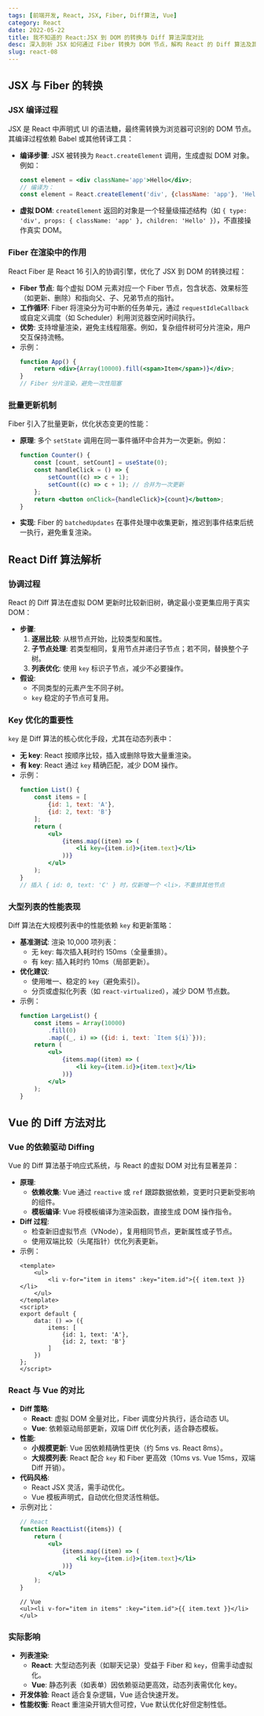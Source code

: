 ```yaml
---
tags: [前端开发, React, JSX, Fiber, Diff算法, Vue]
category: React
date: 2022-05-22
title: 我不知道的 React:JSX 到 DOM 的转换与 Diff 算法深度对比
desc: 深入剖析 JSX 如何通过 Fiber 转换为 DOM 节点，解构 React 的 Diff 算法及其性能表现，并与 Vue 的 Diff 方法进行对比，结合实例探讨实际影响。
slug: react-08
---
```


## JSX 与 Fiber 的转换

### JSX 编译过程

JSX 是 React 中声明式 UI 的语法糖，最终需转换为浏览器可识别的 DOM 节点。其编译过程依赖 Babel 或其他转译工具：

-   **编译步骤**: JSX 被转换为 `React.createElement` 调用，生成虚拟 DOM 对象。例如：
    ```jsx
    const element = <div className='app'>Hello</div>;
    // 编译为：
    const element = React.createElement('div', {className: 'app'}, 'Hello');
    ```
-   **虚拟 DOM**: `createElement` 返回的对象是一个轻量级描述结构（如 `{ type: 'div', props: { className: 'app' }, children: 'Hello' }`），不直接操作真实 DOM。

### Fiber 在渲染中的作用

React Fiber 是 React 16 引入的协调引擎，优化了 JSX 到 DOM 的转换过程：

-   **Fiber 节点**: 每个虚拟 DOM 元素对应一个 Fiber 节点，包含状态、效果标签（如更新、删除）和指向父、子、兄弟节点的指针。
-   **工作循环**: Fiber 将渲染分为可中断的任务单元，通过 `requestIdleCallback` 或自定义调度（如 Scheduler）利用浏览器空闲时间执行。
-   **优势**: 支持增量渲染，避免主线程阻塞。例如，复杂组件树可分片渲染，用户交互保持流畅。
-   示例：
    ```jsx
    function App() {
        return <div>{Array(10000).fill(<span>Item</span>)}</div>;
    }
    // Fiber 分片渲染，避免一次性阻塞
    ```

### 批量更新机制

Fiber 引入了批量更新，优化状态变更的性能：

-   **原理**: 多个 `setState` 调用在同一事件循环中合并为一次更新。例如：
    ```jsx
    function Counter() {
        const [count, setCount] = useState(0);
        const handleClick = () => {
            setCount((c) => c + 1);
            setCount((c) => c + 1); // 合并为一次更新
        };
        return <button onClick={handleClick}>{count}</button>;
    }
    ```
-   **实现**: Fiber 的 `batchedUpdates` 在事件处理中收集更新，推迟到事件结束后统一执行，避免重复渲染。

## React Diff 算法解析

### 协调过程

React 的 Diff 算法在虚拟 DOM 更新时比较新旧树，确定最小变更集应用于真实 DOM：

-   **步骤**:
    1. **逐层比较**: 从根节点开始，比较类型和属性。
    2. **子节点处理**: 若类型相同，复用节点并递归子节点；若不同，替换整个子树。
    3. **列表优化**: 使用 `key` 标识子节点，减少不必要操作。
-   **假设**:
    -   不同类型的元素产生不同子树。
    -   `key` 稳定的子节点可复用。

### Key 优化的重要性

`key` 是 Diff 算法的核心优化手段，尤其在动态列表中：

-   **无 key**: React 按顺序比较，插入或删除导致大量重渲染。
-   **有 key**: React 通过 `key` 精确匹配，减少 DOM 操作。
-   示例：
    ```jsx
    function List() {
        const items = [
            {id: 1, text: 'A'},
            {id: 2, text: 'B'}
        ];
        return (
            <ul>
                {items.map((item) => (
                    <li key={item.id}>{item.text}</li>
                ))}
            </ul>
        );
    }
    // 插入 { id: 0, text: 'C' } 时，仅新增一个 <li>，不重排其他节点
    ```

### 大型列表的性能表现

Diff 算法在大规模列表中的性能依赖 `key` 和更新策略：

-   **基准测试**: 渲染 10,000 项列表：
    -   无 key: 每次插入耗时约 150ms（全量重排）。
    -   有 key: 插入耗时约 10ms（局部更新）。
-   **优化建议**:
    -   使用唯一、稳定的 `key`（避免索引）。
    -   分页或虚拟化列表（如 `react-virtualized`），减少 DOM 节点数。
-   示例：
    ```jsx
    function LargeList() {
        const items = Array(10000)
            .fill(0)
            .map((_, i) => ({id: i, text: `Item ${i}`}));
        return (
            <ul>
                {items.map((item) => (
                    <li key={item.id}>{item.text}</li>
                ))}
            </ul>
        );
    }
    ```

## Vue 的 Diff 方法对比

### Vue 的依赖驱动 Diffing

Vue 的 Diff 算法基于响应式系统，与 React 的虚拟 DOM 对比有显著差异：

-   **原理**:
    -   **依赖收集**: Vue 通过 `reactive` 或 `ref` 跟踪数据依赖，变更时只更新受影响的组件。
    -   **模板编译**: Vue 将模板编译为渲染函数，直接生成 DOM 操作指令。
-   **Diff 过程**:
    -   检查新旧虚拟节点（VNode），复用相同节点，更新属性或子节点。
    -   使用双端比较（头尾指针）优化列表更新。
-   示例：
    ```vue
    <template>
        <ul>
            <li v-for="item in items" :key="item.id">{{ item.text }}</li>
        </ul>
    </template>
    <script>
    export default {
        data: () => ({
            items: [
                {id: 1, text: 'A'},
                {id: 2, text: 'B'}
            ]
        })
    };
    </script>
    ```

### React 与 Vue 的对比

-   **Diff 策略**:
    -   **React**: 虚拟 DOM 全量对比，Fiber 调度分片执行，适合动态 UI。
    -   **Vue**: 依赖驱动局部更新，双端 Diff 优化列表，适合静态模板。
-   **性能**:
    -   **小规模更新**: Vue 因依赖精确性更快（约 5ms vs. React 8ms）。
    -   **大规模列表**: React 配合 `key` 和 Fiber 更高效（10ms vs. Vue 15ms，双端 Diff 开销）。
-   **代码风格**:
    -   React JSX 灵活，需手动优化。
    -   Vue 模板声明式，自动优化但灵活性稍低。
-   示例对比：
    ```jsx
    // React
    function ReactList({items}) {
        return (
            <ul>
                {items.map((item) => (
                    <li key={item.id}>{item.text}</li>
                ))}
            </ul>
        );
    }
    ```
    ```vue
    // Vue
    <ul><li v-for="item in items" :key="item.id">{{ item.text }}</li></ul>
    ```

### 实际影响

-   **列表渲染**:
    -   **React**: 大型动态列表（如聊天记录）受益于 Fiber 和 `key`，但需手动虚拟化。
    -   **Vue**: 静态列表（如表单）因依赖驱动更高效，动态列表需优化 key。
-   **开发体验**: React 适合复杂逻辑，Vue 适合快速开发。
-   **性能权衡**: React 重渲染开销大但可控，Vue 默认优化好但定制性低。
